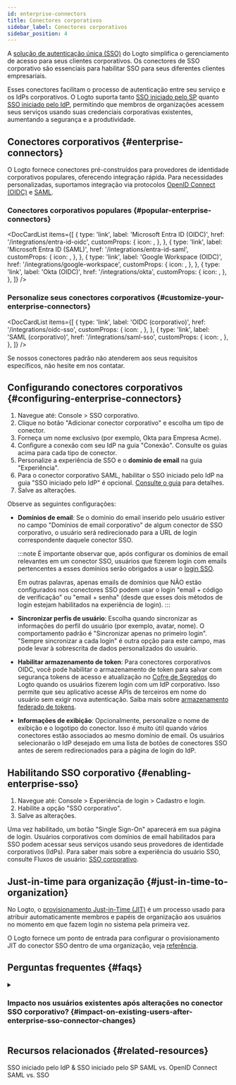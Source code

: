 ```yaml
---
id: enterprise-connectors
title: Conectores corporativos
sidebar_label: Conectores corporativos
sidebar_position: 4
---
```



A [solução de autenticação única (SSO)](/end-user-flows/enterprise-sso) do Logto simplifica o gerenciamento de acesso para seus clientes corporativos. Os conectores de SSO corporativo são essenciais para habilitar SSO para seus diferentes clientes empresariais.

Esses conectores facilitam o processo de autenticação entre seu serviço e os IdPs corporativos. O Logto suporta tanto [SSO iniciado pelo SP](/end-user-flows/enterprise-sso/sp-initiated-sso) quanto [SSO iniciado pelo IdP](/end-user-flows/enterprise-sso/idp-initiated-sso), permitindo que membros de organizações acessem seus serviços usando suas credenciais corporativas existentes, aumentando a segurança e a produtividade.

## Conectores corporativos \{#enterprise-connectors}

O Logto fornece conectores pré-construídos para provedores de identidade corporativos populares, oferecendo integração rápida. Para necessidades personalizadas, suportamos integração via protocolos [OpenID Connect (OIDC)](https://auth.wiki/openid-connect) e [SAML](https://auth.wiki/saml).

### Conectores corporativos populares \{#popular-enterprise-connectors}

<DocCardList
  items={[
    {
      type: 'link',
      label: 'Microsoft Entra ID (OIDC)',
      href: '/integrations/entra-id-oidc',
      customProps: {
        icon: <MicrosoftEntraId />,
      },
    },
    {
      type: 'link',
      label: 'Microsoft Entra ID (SAML)',
      href: '/integrations/entra-id-saml',
      customProps: {
        icon: <MicrosoftEntraId />,
      },
    },
    {
      type: 'link',
      label: 'Google Workspace (OIDC)',
      href: '/integrations/google-workspace',
      customProps: {
        icon: <GoogleWorkspace />,
      },
    },
    {
      type: 'link',
      label: 'Okta (OIDC)',
      href: '/integrations/okta',
      customProps: {
        icon: <Okta />,
      },
    },
  ]}
/>

### Personalize seus conectores corporativos \{#customize-your-enterprise-connectors}

<DocCardList
  items={[
    {
      type: 'link',
      label: 'OIDC (corporativo)',
      href: '/integrations/oidc-sso',
      customProps: {
        icon: <Oidc />,
      },
    },
    {
      type: 'link',
      label: 'SAML (corporativo)',
      href: '/integrations/saml-sso',
      customProps: {
        icon: <Saml />,
      },
    },
  ]}
/>

Se nossos conectores padrão não atenderem aos seus requisitos específicos, não hesite em nos contatar.

## Configurando conectores corporativos \{#configuring-enterprise-connectors}

1. Navegue até: <CloudLink to="/enterprise-sso">Console > SSO corporativo</CloudLink>.
2. Clique no botão "Adicionar conector corporativo" e escolha um tipo de conector.
3. Forneça um nome exclusivo (por exemplo, Okta para Empresa Acme).
4. Configure a conexão com seu IdP na guia "Conexão". Consulte os guias acima para cada tipo de conector.
5. Personalize a experiência de SSO e o **domínio de email** na guia "Experiência".
6. Para o conector corporativo SAML, habilitar o SSO iniciado pelo IdP na guia "SSO iniciado pelo IdP" é opcional. [Consulte o guia](/end-user-flows/enterprise-sso/idp-initiated-sso) para detalhes.
7. Salve as alterações.

Observe as seguintes configurações:

- **Domínios de email**: Se o domínio do email inserido pelo usuário estiver no campo "Domínios de email corporativo" de algum conector de SSO corporativo, o usuário será redirecionado para a URL de login correspondente daquele conector SSO.

  :::note
  É importante observar que, após configurar os domínios de email relevantes em um conector SSO, usuários que fizerem login com emails pertencentes a esses domínios serão obrigados a usar o [login SSO](/end-user-flows/enterprise-sso).

  Em outras palavras, apenas emails de domínios que NÃO estão configurados nos conectores SSO podem usar o login "email + código de verificação" ou "email + senha" (desde que esses dois métodos de login estejam habilitados na experiência de login).
  :::

- **Sincronizar perfis de usuário**: Escolha quando sincronizar as informações do perfil do usuário (por exemplo, avatar, nome). O comportamento padrão é "Sincronizar apenas no primeiro login". "Sempre sincronizar a cada login" é outra opção para este campo, mas pode levar à sobrescrita de dados personalizados do usuário.
- **Habilitar armazenamento de token**: Para conectores corporativos OIDC, você pode habilitar o armazenamento de token para salvar com segurança tokens de acesso e atualização no [Cofre de Segredos](/secret-vault) do Logto quando os usuários fizerem login com um IdP corporativo. Isso permite que seu aplicativo acesse APIs de terceiros em nome do usuário sem exigir nova autenticação. Saiba mais sobre [armazenamento federado de tokens](/secret-vault/federated-token-set).
- **Informações de exibição**: Opcionalmente, personalize o nome de exibição e o logotipo do conector. Isso é muito útil quando vários conectores estão associados ao mesmo domínio de email. Os usuários selecionarão o IdP desejado em uma lista de botões de conectores SSO antes de serem redirecionados para a página de login do IdP.

## Habilitando SSO corporativo \{#enabling-enterprise-sso}

1. Navegue até: <CloudLink to="/sign-in-experience/sign-up-and-sign-in">Console > Experiência de login > Cadastro e login</CloudLink>.
2. Habilite a opção "SSO corporativo".
3. Salve as alterações.

Uma vez habilitado, um botão "Single Sign-On" aparecerá em sua página de login. Usuários corporativos com domínios de email habilitados para SSO podem acessar seus serviços usando seus provedores de identidade corporativos (IdPs). Para saber mais sobre a experiência do usuário SSO, consulte Fluxos de usuário: [SSO corporativo](/end-user-flows/enterprise-sso).

## Just-in-time para organização \{#just-in-time-to-organization}

No Logto, o [provisionamento Just-in-Time (JIT)](https://auth.wiki/jit-provisioning) é um processo usado para atribuir automaticamente membros e papéis de organização aos usuários no momento em que fazem login no sistema pela primeira vez.

O Logto fornece um ponto de entrada para configurar o provisionamento JIT do conector SSO dentro de uma organização, veja [referência](/organizations/just-in-time-provisioning).

## Perguntas frequentes \{#faqs}

<details>
<summary>

### Impacto nos usuários existentes após alterações no conector SSO corporativo? \{#impact-on-existing-users-after-enterprise-sso-connector-changes}

</summary>

- Adicionando SSO: As identidades SSO serão vinculadas às contas existentes se o email coincidir.
- Removendo SSO: Remove as identidades SSO vinculadas à conta, mas mantém as contas de usuário e solicita que os usuários configurem métodos alternativos de verificação.

</details>

## Recursos relacionados \{#related-resources}

<Url href="https://blog.logto.io/idp-vs-sp-initiated-sso">
  SSO iniciado pelo IdP & SSO iniciado pelo SP
</Url>
<Url href="https://blog.logto.io/differences-between-saml-and-oidc">SAML vs. OpenID Connect</Url>
<Url href="https://blog.logto.io/sso-vs-saml">SAML vs. SSO</Url>
